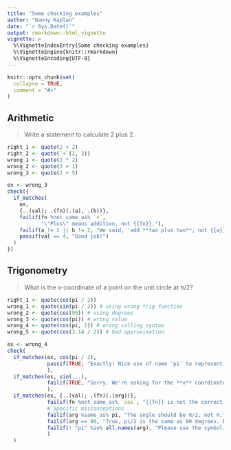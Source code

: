 ```yaml
---
title: "Some checking examples"
author: "Danny Kaplan"
date: "`r Sys.Date()`"
output: rmarkdown::html_vignette
vignette: >
  %\VignetteIndexEntry{Some checking examples}
  %\VignetteEngine{knitr::rmarkdown}
  %\VignetteEncoding{UTF-8}
---
```


```r
knitr::opts_chunk$set(
  collapse = TRUE,
  comment = "#>"
)
```

## Arithmetic

> Write a statement to calculate 2 plus 2.

```r
right_1 <- quote(2 + 2)
right_2 <- quote(`+`(2, 2))
wrong_1 <- quote(2 * 2)
wrong_2 <- quote(3 + 1)
wrong_3 <- quote(2 + 5)
```

```r
ex <- wrong_3 
check({
  if_matches(
    ex, 
    {..(val); .(fn)(.(a), .(b))},
    failif(fn %not_same_as% `+`,
           "\"Plus\" means addition, not {{fn}}."),
    failif(a != 2 || b != 2, "We said, 'add **two plus two**, not {{a}} + {{b}}."),
    passif(val == 4, "Good job!")
  )
})
```

## Trigonometry

> What is the x-coordinate of a point on the unit circle at π/2?

```r
right_1 <- quote(cos(pi / 2))
wrong_1 <- quote(sin(pi / 2)) # using wrong trig function
wrong_2 <- quote(cos(90)) # using degrees
wrong_3 <- quote(cos(pi)) # wrong value
wrong_4 <- quote(cos(pi, 2)) # wrong calling syntax
wrong_5 <- quote(cos(3.14 / 2)) # bad approximation
```

```r
ex <- wrong_4
check(
  if_matches(ex, cos(pi / 2), 
             passif(TRUE, "Exactly! Nice use of name 'pi' to represent π.")
             ),
  if_matches(ex, sin(...),
             failif(TRUE, "Sorry. We're asking for the **x** coordinate, not the y coordinate.")
             ),
  if_matches(ex, {..(val); .(fn)(.(arg))},
             failif(fn %not_same_as% `cos`, "{{fn}} is not the correct trigonometric function."),
             # Specific misconceptions
             failif(arg %same_as% pi, "The angle should be π/2, not π."),
             failif(arg == 90, "True, pi/2 is the same as 90 degrees. But specify the angle in radians, not degrees."),
             failif(! "pi" %in% all.names(arg), "Please use the symbolic `pi`.")
             )
  )
```


